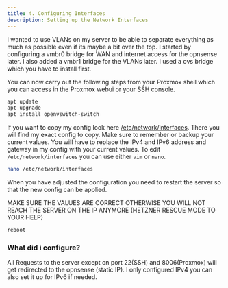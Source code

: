 ```yaml
---
title: 4. Configuring Interfaces
description: Setting up the Network Interfaces
---
```



I wanted to use VLANs on my server to be able to separate everything as much as possible even if its maybe a bit over the top. I started by configuring a vmbr0 bridge for WAN and internet access for the opnsense later. I also added a vmbr1 bridge for the VLANs later. I used a ovs bridge which you have to install first.

You can now carry out the following steps from your Proxmox shell which you can access in the Proxmox webui or your SSH console.

```sh
apt update
apt upgrade
apt install openvswitch-switch
```

If you want to copy my config look here [/etc/network/interfaces](../../configs/Proxmox/etc-network-interfaces/). There you will find my exact config to copy.
Make sure to remember or backup your current values.
You will have to replace the IPv4 and IPv6 address and gateway in my config with your current values.
To edit `/etc/network/interfaces` you can use either `vim` or `nano`.

```sh
nano /etc/network/interfaces
```

When you have adjusted the configuration you need to restart the server so that the new config can be applied.

<Aside type="danger">
  MAKE SURE THE VALUES ARE CORRECT OTHERWISE YOU WILL NOT REACH THE SERVER ON
  THE IP ANYMORE (HETZNER RESCUE MODE TO YOUR HELP)
</Aside>

```sh
reboot
```

### What did i configure?

All Requests to the server except on port 22(SSH) and 8006(Proxmox) will get redirected to the opnsense (static IP).
I only configured IPv4 you can also set it up for IPv6 if needed.
